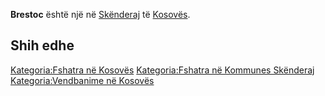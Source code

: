 {{Fshat në 
 | Emri                = Brestoc
 | EmriAlt                = 
 | NAME_SHORT_FORM=      
 | NAME_GENERIC=      
 | NAME_SORT_NAME_RO=      BRESTOC
 | FULL_NAME_RO = Brestoc
 | FULL_NAME_ND_RO=Brestoc
 | SORT_NAME_RG=BRESTOC
 | FULL_NAME_RG=Brestoc
 | FULL_NAME_ND_RG=Brestoc
 | SRP_NAME_SHORT_FORM=      
 | SRP_NAME_GENERIC=      
 | SRP_NAME_SORT_NAME_RO=      
 | SRP_FULL_NAME_RO = 
 | SRP_FULL_NAME_ND_RO=
 | SRP_SORT_NAME_RG=
 | SRP_FULL_NAME_RG=
 | SRP_FULL_NAME_ND_RG=
 | Emri (Rasa dhanore) = 
 | Figura              = 
 | Shteti              = Kosovo
 | Komuna              = Skënderaj
 | Kodi postar         = 
 | Sipërfaqja          = 

 | Popullsia           = 

 | Regj. i popullsisë  = 
 | Dend. e popullsisë  = 
 | Faqja zyrtare       = 
 <!--- Koordinatat ----> 
 | Gjerësia            = 42.359444
 | Gjatësia            = 20.664167
 | Lartësia            = 
}}
'''Brestoc''' është një [[]] në [[Skënderaj]] të [[Kosovës]].

<!-- == Gjeografia == -->
<!-- == Historia == -->
<!-- == Demografia == -->
== Shih edhe ==
{{Komuna Skënderaj}}
{{Kosovo-Administrata-Cung}}

[[Kategoria:Fshatra në Kosovës]]
[[Kategoria:Fshatra në Kommunes Skënderaj]]
[[Kategoria:Vendbanime në Kosovës]]